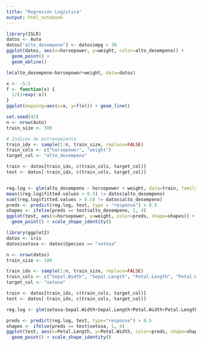 ```yaml
---
title: "Regresión Logística"
output: html_notebook
---
```


```r
library(ISLR)
datos <- Auto
datos["alto_desempeno"] <- datos$mpg > 30
ggplot(datos, aes(x=horsepower, y=weight, color=alto_desempeno)) + 
  geom_point() + 
  geom_abline()

lm(alto_desempeno~horsepower+weight, data=datos)
```

```r
x <- -5:5
f <- function(x) {
  1/(1+exp(-x))
}
ggplot(mapping=aes(x=x, y=f(x))) + geom_line()
```
```r
set.seed(42)
n <- nrow(Auto)
train_size <- 300

# Indices de entrenamiento
train_idx <- sample(1:n, train_size, replace=FALSE)
train_cols <- c("horsepower", "weight")
target_col <- "alto_desempeno"

train <- datos[train_idx, c(train_cols, target_col)]
test <- datos[-train_idx, c(train_cols, target_col)]


reg.log <- glm(alto_desempeno ~ horsepower + weight, data=train, family=binomial(link="logit"))
mean((reg.log$fitted.values > 0.5) != datos$alto_desempeno)
sum((reg.log$fitted.values > 0.5) != datos$alto_desempeno)
preds <- predict(reg.log, test, type = "response") > 0.5
shapes <- ifelse(preds == test$alto_desempeno, 1, 4)
ggplot(test, aes(x=horsepower, y=weight, color=preds, shape=shapes)) + 
  geom_point() + scale_shape_identity()

```

```r
library(ggplot2)
datos <- iris
datos$setosa <- datos$Species == "setosa"

n <- nrow(datos)
train_size <- 100

train_idx <- sample(1:n, train_size, replace=FALSE)
train_cols <- c("Sepal.Width", "Sepal.Length", "Petal.Length", "Petal.Width")
target_col <- "setosa"

train <- datos[train_idx, c(train_cols, target_col)]
test <- datos[-train_idx, c(train_cols, target_col)]

reg.log <- glm(setosa~Sepal.Width+Sepal.Length+Petal.Width+Petal.Length, data=train, family=binomial(link="logit"))

preds <- predict(reg.log, test, type="response") > 0.5
shapes <- ifelse(preds == test$setosa, 1, 4)
ggplot(test, aes(x=Petal.Length, y=Petal.Width, color=preds, shape=shapes)) + 
  geom_point() + scale_shape_identity()
```

